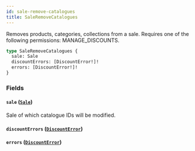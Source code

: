 ```yaml
---
id: sale-remove-catalogues
title: SaleRemoveCatalogues
---
```



Removes products, categories, collections from a sale. Requires one of the following permissions: MANAGE_DISCOUNTS.

```graphql
type SaleRemoveCatalogues {
  sale: Sale
  discountErrors: [DiscountError!]!
  errors: [DiscountError!]!
}
```


### Fields

#### `sale` ([`Sale`](../../../developer/api-reference/objects/sale))

Sale of which catalogue IDs will be modified.


#### `discountErrors` ([`DiscountError`](../../../developer/api-reference/objects/discount-error))




#### `errors` ([`DiscountError`](../../../developer/api-reference/objects/discount-error))






